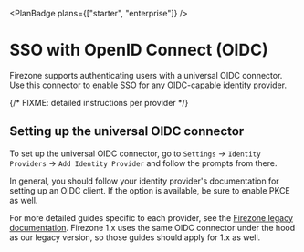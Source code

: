 
<PlanBadge plans={["starter", "enterprise"]} />

# SSO with OpenID Connect (OIDC)

Firezone supports authenticating users with a universal OIDC connector. Use this
connector to enable SSO for any OIDC-capable identity provider.

{/* FIXME: detailed instructions per provider */}

## Setting up the universal OIDC connector

To set up the universal OIDC connector, go to `Settings` -> `Identity Providers`
-> `Add Identity Provider` and follow the prompts from there.

In general, you should follow your identity provider's documentation for setting
up an OIDC client. If the option is available, be sure to enable PKCE as well.

For more detailed guides specific to each provider, see the
[Firezone legacy documentation](/docs/authenticate/oidc). Firezone 1.x uses the
same OIDC connector under the hood as our legacy version, so those guides should
apply for 1.x as well.
